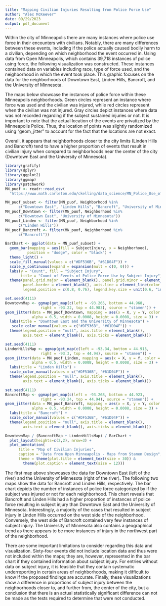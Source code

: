 ```yaml
---
title: "Mapping Civilian Injuries Resulting from Police Force Use"
author: "Alex McKeever"
date: 09/29/2023
output: pdf_document
---
```


Within the city of Minneapolis there are many instances where police use force in their encounters with civilians. Notably, there are many differences between these events, including if the police actually caused bodily harm to a civilian, depending on which neighborhood the event occurred in. Using data from Open Minneapolis, which contains 39,718 instances of police using force, the following visualization was constructed. These instances contained data on variables including race, type of force used, and the neighborhood in which the event took place. This graphic focuses on the data for the neighborhoods of Downtown East, Linden Hills, Bancroft, and the University of Minnesota.

The maps below showcase the instances of police force within these Minneapolis neighborhoods. Green circles represent an instance where force was used and the civilian was injured, while red circles represent when the civilian was not injured. Gray circles depict instances where data was not recorded regarding if the subject sustained injuries or not. It is important to note that the actual location of the events are privatized by the Minneapolis Police. Thus, the location of points was slightly randomized using "geom_jitter" to account for the fact that the locations are not exact.

Overall, it appears that neighborhoods closer to the city limits (Linden Hills and Bancroft) tend to have a higher proportion of events that result in civilian injury when compared to neighborhoods near the center of the city (Downtown East and the University of Minnesota).

```r
library(grafify)
library(dplyr)
library(ggplot2)
library(ggmap)
library(patchwork)
MN_puof <- readr::read_csv(
  "https://www.math.carleton.edu/ckelling/data_science/MN_Police_Use_of_Force.csv")
```

```r
MN_puof_subset <- filter(MN_puof, Neighborhood %in% 
      c("Downtown East", "Linden Hills", "Bancroft", "University of Minnesota"))
MN_puof_Downtown <- filter(MN_puof, Neighborhood %in% 
      c("Downtown East", "University of Minnesota"))
MN_puof_Linden <- filter(MN_puof, Neighborhood %in% 
      c("Linden Hills"))
MN_puof_Bancroft <- filter(MN_puof, Neighborhood %in% 
      c("Bancroft"))
```

```r
BarChart <- ggplot(data = MN_puof_subset) + 
  geom_bar(mapping = aes(fill = SubjectInjury, x = Neighborhood), 
          position = "dodge", color = "black") + 
  theme_light() +
  scale_fill_manual(values = c("#DF536B", "#61D04F")) + 
  scale_y_continuous(expand = expansion(mult = c(0, 0))) +
  labs(y = "Count", fill = "Subject Injury", 
       title = "Count of Events of Police Force Use by Subject Injury") +
  theme(panel.grid.major = element_blank(), panel.grid.minor = element_blank(), 
        panel.border = element_blank(), axis.line = element_line(color = 'black'),
        legend.position = c(0.8, 0.76), legend.key.size = unit(0.6, "in"))
```

```r
set.seed(4111)
DowntownMap <- ggmap(get_map(c(left = -93.265, bottom = 44.968, 
                right = -93.22, top = 44.983), source = "stamen")) +
geom_jitter(data = MN_puof_Downtown, mapping = aes(x = X, y = Y, color = SubjectInjury), 
            alpha = 0.5, width = 0.0008, height = 0.0008, size = 3) +
  labs(title = "Downtown East and the University of Minnesota") +
   scale_color_manual(values = c("#DF536B", "#61D04F")) + 
  theme(legend.position = "null", axis.title = element_blank(), 
        axis.text = element_blank(), axis.ticks = element_blank())
```

```r
set.seed(4111)
LindenHillsMap <- ggmap(get_map(c(left = -93.34, bottom = 44.915, 
                right = -93.3, top = 44.94), source = "stamen")) +
geom_jitter(data = MN_puof_Linden, mapping = aes(x = X, y = Y, color = SubjectInjury), 
            alpha = 0.5, width = 0.0008, height = 0.0008, size = 3) +
  labs(title = "Linden Hills") +
  scale_color_manual(values = c("#DF536B", "#61D04F")) + 
  theme(legend.position = "null", axis.title = element_blank(), 
        axis.text = element_blank(), axis.ticks = element_blank())
```

```r
set.seed(4111)
BancroftMap <- ggmap(get_map(c(left = -93.268, bottom = 44.923, 
                right = -93.24, top = 44.94), source = "stamen")) +
geom_jitter(data = MN_puof_Bancroft, mapping = aes(x = X, y = Y, color = SubjectInjury), 
            alpha = 0.5, width = 0.0008, height = 0.0008, size = 3) +
  labs(title = "Bancroft") +
  scale_color_manual(values = c("#DF536B", "#61D04F")) + 
  theme(legend.position = "null", axis.title = element_blank(), 
        axis.text = element_blank(), axis.ticks = element_blank()) 
```

```r
DowntownMap / (BancroftMap + LindenHillsMap) / BarChart + 
  plot_layout(heights=c(2,2), nrow=3) +
  plot_annotation(
      title = "Map of Civilian Injuries",
      caption = "Data from Open Minneapolis - Maps from Stamen Design", 
      theme = theme(plot.title = element_text(size = 30)) &
        theme(plot.caption = element_text(size = 12)))
```

The first map above showcases the data for Downtown East (left of the river) and the University of Minnesota (right of the river). The following two maps show the data for Bancroft and Linden Hills, respectively. The bar chart depicts the number of instances of police force categorized by if the subject was injured or not for each neighborhood. This chart reveals that Bancroft and Linden Hills had a higher proportion of instances of police force resulting in subject injury than Downtown East and the University of Minnesota. Interestingly, a majority of the cases that resulted in subject injury in Linden Hills occurred on the west side of the neighborhood. Conversely, the west side of Bancroft contained very few instances of subject injury. The University of Minnesota also contains a geographical trend as there appears to be more instances of injury in the northwest part of the neighborhood.

There are some important limitations to consider regarding this data and visualization. Sixty-four events did not include location data and thus were not included within the maps; they are, however, represented in the bar chart if they contained information about subject injury. For entries without data on subject injury, it is feasible that they contain systematic underreporting in certain areas of neighborhoods, making it difficult to know if the proposed findings are accurate. Finally, these visualizations show a difference in proportions of subject injury between the neighborhoods closer to, and further from, the center of the city, but a conclusion that there is an actual statistically significant difference can not be made as the tests required to determine that were not conducted.
